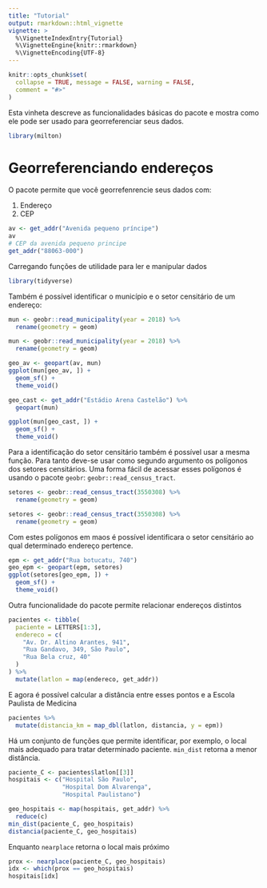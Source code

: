 ```yaml
---
title: "Tutorial"
output: rmarkdown::html_vignette
vignette: >
  %\VignetteIndexEntry{Tutorial}
  %\VignetteEngine{knitr::rmarkdown}
  %\VignetteEncoding{UTF-8}
---
```


```r
knitr::opts_chunk$set(
  collapse = TRUE, message = FALSE, warning = FALSE,
  comment = "#>"
)
```

Esta vinheta descreve as funcionalidades básicas do pacote e mostra 
como ele pode ser usado para georreferenciar seus dados.

```r
library(milton)
```

# Georreferenciando endereços

O pacote permite que você georrefenrencie seus dados com:

1. Endereço
2. CEP

```r
av <- get_addr("Avenida pequeno príncipe")
av
# CEP da avenida pequeno principe
get_addr("88063-000")
```

Carregando funções de utilidade para ler e manipular dados

```r
library(tidyverse)
```

Também é possível identificar o município e o setor censitário de um endereço:

```r
mun <- geobr::read_municipality(year = 2018) %>% 
  rename(geometry = geom)
```


```r
mun <- geobr::read_municipality(year = 2018) %>% 
  rename(geometry = geom)
```


```r
geo_av <- geopart(av, mun)
ggplot(mun[geo_av, ]) +
  geom_sf() +
  theme_void()
```

```r
geo_cast <- get_addr("Estádio Arena Castelão") %>% 
  geopart(mun)

ggplot(mun[geo_cast, ]) +
  geom_sf() +
  theme_void()
```

Para a identificação do setor censitário também é possível usar a mesma função.
Para tanto deve-se usar como segundo argumento os polígonos dos setores 
censitários. Uma forma fácil de acessar esses polígonos é usando o pacote
`geobr`: `geobr::read_census_tract`. 

```r
setores <- geobr::read_census_tract(3550308) %>% 
  rename(geometry = geom)
```

```r
setores <- geobr::read_census_tract(3550308) %>% 
  rename(geometry = geom)
```

Com estes polígonos em maos é possível identificara o setor censitário ao qual 
determinado endereço pertence.

```r
epm <- get_addr("Rua botucatu, 740")
geo_epm <- geopart(epm, setores)
ggplot(setores[geo_epm, ]) +
  geom_sf() +
  theme_void()
```

Outra funcionalidade do pacote permite relacionar endereços distintos

```r
pacientes <- tibble(
  paciente = LETTERS[1:3],
  endereco = c(
    "Av. Dr. Altino Arantes, 941",
    "Rua Gandavo, 349, São Paulo",
    "Rua Bela cruz, 40"
  )
) %>% 
  mutate(latlon = map(endereco, get_addr))

```

E agora é possível calcular a distância entre esses pontos e a Escola Paulista 
de Medicina

```r
pacientes %>% 
  mutate(distancia_km = map_dbl(latlon, distancia, y = epm))
```

Há um conjunto de funções que permite identificar, por exemplo, o local mais 
adequado para tratar determinado paciente. `min_dist` retorna a menor distância.

```r
paciente_C <- pacientes$latlon[[3]]
hospitais <- c("Hospital São Paulo", 
               "Hospital Dom Alvarenga",
               "Hospital Paulistano")

geo_hospitais <- map(hospitais, get_addr) %>% 
  reduce(c)
min_dist(paciente_C, geo_hospitais)
distancia(paciente_C, geo_hospitais)
```

Enquanto `nearplace` retorna o local mais próximo


```r
prox <- nearplace(paciente_C, geo_hospitais)
idx <- which(prox == geo_hospitais)
hospitais[idx]
```

